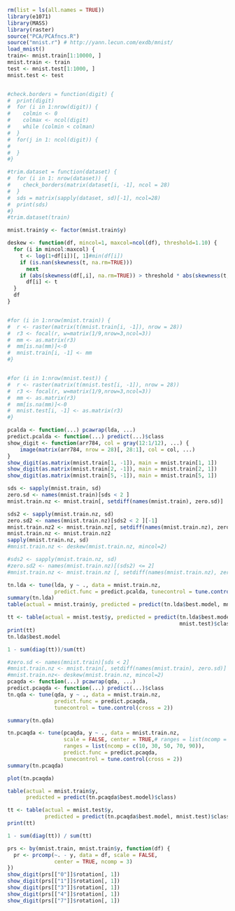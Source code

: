 ```r
rm(list = ls(all.names = TRUE))
library(e1071)
library(MASS)
library(raster)
source("PCA/PCAfncs.R")
source("mnist.r") # http://yann.lecun.com/exdb/mnist/
load_mnist()
train<- mnist.train[1:10000, ]
mnist.train <- train
test <- mnist.test[1:1000, ]
mnist.test <- test


#check.borders = function(digit) {
#  print(digit)
#  for (i in 1:nrow(digit)) {
#    colmin <- 0
#    colmax <- ncol(digit)
#    while (colmin < colman)
#  }
#  for(j in 1: ncol(digit)) {
#      
#  }
#} 

#trim.dataset = function(dataset) {
#  for (i in 1: nrow(dataset)) {
#    check_borders(matrix(dataset[i, -1], ncol = 28)
#  }
#  sds = matrix(sapply(dataset, sd)[-1], ncol=28)
#  print(sds)
#}
#trim.dataset(train)

mnist.train$y <- factor(mnist.train$y)

deskew <- function(df, mincol=1, maxcol=ncol(df), threshold=1.10) {
  for (i in mincol:maxcol) {
    t <- log(1+df[i])[, 1]#min(df[i])
    if (is.nan(skewness(t, na.rm=TRUE)))
      next 
    if (abs(skewness(df[,i], na.rm=TRUE)) > threshold * abs(skewness(t, na.rm=TRUE)))
      df[i] <- t
  }
  df
}


#for (i in 1:nrow(mnist.train)) {
#  r <- raster(matrix(t(mnist.train[i, -1]), nrow = 28))
#  r3 <- focal(r, w=matrix(1/9,nrow=3,ncol=3))
#  mm <- as.matrix(r3)
#  mm[is.na(mm)]<-0
#  mnist.train[i, -1] <- mm
#}


#for (i in 1:nrow(mnist.test)) {
#  r <- raster(matrix(t(mnist.test[i, -1]), nrow = 28))
#  r3 <- focal(r, w=matrix(1/9,nrow=3,ncol=3))
#  mm <- as.matrix(r3)
#  mm[is.na(mm)]<-0
#  mnist.test[i, -1] <- as.matrix(r3)
#}
```

```r
pcalda <- function(...) pcawrap(lda, ...)
predict.pcalda <- function(...) predict(...)$class
show_digit <- function(arr784, col = gray(12:1/12), ...) {
    image(matrix(arr784, nrow = 28)[, 28:1], col = col, ...)
}
show_digit(as.matrix(mnist.train[1, -1]), main = mnist.train[1, 1])
show_digit(as.matrix(mnist.train[2, -1]), main = mnist.train[2, 1])
show_digit(as.matrix(mnist.train[5, -1]), main = mnist.train[5, 1])

sds <- sapply(mnist.train, sd)
zero.sd <- names(mnist.train)[sds < 2 ]
mnist.train.nz <- mnist.train[, setdiff(names(mnist.train), zero.sd)]

sds2 <- sapply(mnist.train.nz, sd)
zero.sd2 <- names(mnist.train.nz)[sds2 < 2 ][-1]
mnist.train.nz2 <- mnist.train.nz[, setdiff(names(mnist.train.nz), zero.sd2)]
mnist.train.nz <- mnist.train.nz2 
sapply(mnist.train.nz, sd)
#mnist.train.nz <- deskew(mnist.train.nz, mincol=2)

#sds2 <- sapply(mnist.train.nz, sd)
#zero.sd2 <- names(mnist.train.nz)[(sds2) <= 2]
#mnist.train.nz <- mnist.train.nz [, setdiff(names(mnist.train.nz), zero.sd2)]
```

```r
tn.lda <- tune(lda, y ~ ., data = mnist.train.nz,
               predict.func = predict.pcalda, tunecontrol = tune.control(cross = 2))
summary(tn.lda)
table(actual = mnist.train$y, predicted = predict(tn.lda$best.model, mnist.train)$class)

tt <- table(actual = mnist.test$y, predicted = predict(tn.lda$best.model,
                                                       mnist.test)$class)
print(tt)
tn.lda$best.model

1 - sum(diag(tt))/sum(tt)
```

```r
#zero.sd <- names(mnist.train)[sds < 2]
#mnist.train.nz <- mnist.train[, setdiff(names(mnist.train), zero.sd)]
#mnist.train.nz<- deskew(mnist.train.nz, mincol=2)
pcaqda <- function(...) pcawrap(qda, ...)
predict.pcaqda <- function(...) predict(...)$class
tn.qda <- tune(qda, y ~ ., data = mnist.train.nz,
               predict.func = predict.pcaqda,
               tunecontrol = tune.control(cross = 2))

summary(tn.qda)

tn.pcaqda <- tune(pcaqda, y ~ ., data = mnist.train.nz,
                  scale = FALSE, center = TRUE,# ranges = list(ncomp = c(1, 10, 20, 40, 50)),
                  ranges = list(ncomp = c(10, 30, 50, 70, 90)),
                  predict.func = predict.pcaqda,
                  tunecontrol = tune.control(cross = 2))
summary(tn.pcaqda)

plot(tn.pcaqda)

table(actual = mnist.train$y,
      predicted = predict(tn.pcaqda$best.model)$class)

tt <- table(actual = mnist.test$y,
            predicted = predict(tn.pcaqda$best.model, mnist.test)$class)
print(tt)

1 - sum(diag(tt)) / sum(tt)
```

```r
prs <- by(mnist.train, mnist.train$y, function(df) {
  pr <- prcomp(~. - y, data = df, scale = FALSE,
               center = TRUE, ncomp = 3)
})
show_digit(prs[["0"]]$rotation[, 1])
show_digit(prs[["1"]]$rotation[, 1])
show_digit(prs[["3"]]$rotation[, 1])
show_digit(prs[["4"]]$rotation[, 1])
show_digit(prs[["7"]]$rotation[, 1])
```

